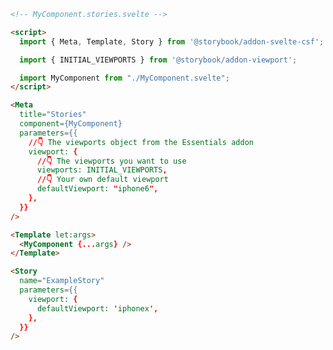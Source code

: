 ```html
<!-- MyComponent.stories.svelte -->

<script>
  import { Meta, Template, Story } from '@storybook/addon-svelte-csf';

  import { INITIAL_VIEWPORTS } from '@storybook/addon-viewport';

  import MyComponent from "./MyComponent.svelte";
</script>

<Meta
  title="Stories"
  component={MyComponent}
  parameters={{
    //👇 The viewports object from the Essentials addon
    viewport: {
      //👇 The viewports you want to use
      viewports: INITIAL_VIEWPORTS,
      //👇 Your own default viewport
      defaultViewport: "iphone6",
    },
  }}
/>

<Template let:args>
  <MyComponent {...args} />
</Template>

<Story
  name="ExampleStory"
  parameters={{
    viewport: {
      defaultViewport: 'iphonex',
    },
  }}
/>
```